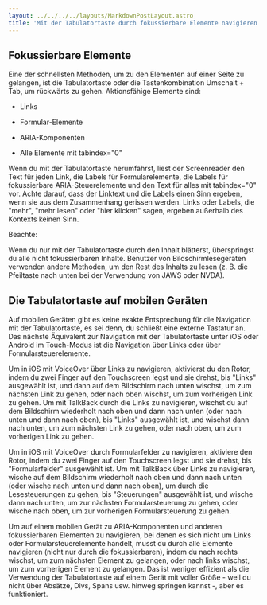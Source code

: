 ```yaml
---
layout: ../../../../layouts/MarkdownPostLayout.astro
title: 'Mit der Tabulatortaste durch fokussierbare Elemente navigieren'
---
```


## Fokussierbare Elemente

Eine der schnellsten Methoden, um zu den Elementen auf einer Seite zu gelangen,
ist die Tabulatortaste oder die Tastenkombination Umschalt + Tab, um rückwärts zu
gehen. Aktionsfähige Elemente sind:

- Links

- Formular-Elemente

- ARIA-Komponenten

- Alle Elemente mit tabindex="0"

Wenn du mit der Tabulatortaste herumfährst, liest der Screenreader den Text für
jeden Link, die Labels für Formularelemente, die Labels für fokussierbare
ARIA-Steuerelemente und den Text für alles mit tabindex="0" vor. Achte darauf,
dass der Linktext und die Labels einen Sinn ergeben, wenn sie aus dem Zusammenhang
gerissen werden. Links oder Labels, die "mehr", "mehr lesen" oder "hier klicken"
sagen, ergeben außerhalb des Kontexts keinen Sinn.

Beachte:

Wenn du nur mit der Tabulatortaste durch den Inhalt blätterst, überspringst du
alle nicht fokussierbaren Inhalte. Benutzer von Bildschirmlesegeräten verwenden
andere Methoden, um den Rest des Inhalts zu lesen (z. B. die Pfeiltaste nach
unten bei der Verwendung von JAWS oder NVDA).

## Die Tabulatortaste auf mobilen Geräten

Auf mobilen Geräten gibt es keine exakte Entsprechung für die Navigation mit der
Tabulatortaste, es sei denn, du schließt eine externe Tastatur an. Das nächste
Äquivalent zur Navigation mit der Tabulatortaste unter iOS oder Android im Touch-Modus
ist die Navigation über Links oder über Formularsteuerelemente.

Um in iOS mit VoiceOver über Links zu navigieren, aktivierst du den Rotor, indem
du zwei Finger auf den Touchscreen legst und sie drehst, bis "Links" ausgewählt
ist, und dann auf dem Bildschirm nach unten wischst, um zum nächsten Link zu gehen,
oder nach oben wischst, um zum vorherigen Link zu gehen. Um mit TalkBack durch
die Links zu navigieren, wischst du auf dem Bildschirm wiederholt nach oben und
dann nach unten (oder nach unten und dann nach oben), bis "Links" ausgewählt ist,
und wischst dann nach unten, um zum nächsten Link zu gehen, oder nach oben, um
zum vorherigen Link zu gehen.

Um in iOS mit VoiceOver durch Formularfelder zu navigieren, aktiviere den Rotor,
indem du zwei Finger auf den Touchscreen legst und sie drehst, bis "Formularfelder"
ausgewählt ist. Um mit TalkBack über Links zu navigieren, wische auf dem
Bildschirm wiederholt nach oben und dann nach unten (oder wische nach unten und dann
nach oben), um durch die Lesesteuerungen zu gehen, bis "Steuerungen" ausgewählt ist,
und wische dann nach unten, um zur nächsten Formularsteuerung zu gehen, oder wische
nach oben, um zur vorherigen Formularsteuerung zu gehen.

Um auf einem mobilen Gerät zu ARIA-Komponenten und anderen fokussierbaren Elementen
zu navigieren, bei denen es sich nicht um Links oder Formularsteuerelemente handelt,
musst du durch alle Elemente navigieren (nicht nur durch die fokussierbaren), indem
du nach rechts wischst, um zum nächsten Element zu gelangen, oder nach links wischst,
um zum vorherigen Element zu gelangen. Das ist weniger effizient als die Verwendung
der Tabulatortaste auf einem Gerät mit voller Größe - weil du nicht über Absätze,
Divs, Spans usw. hinweg springen kannst -, aber es funktioniert.
